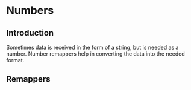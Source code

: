 
# Numbers

## Introduction

Sometimes data is received in the form of a string, but is needed as a number. Number remappers help
in converting the data into the needed format.

## Remappers

<RemapperPage remappers={numberRemappers} />
